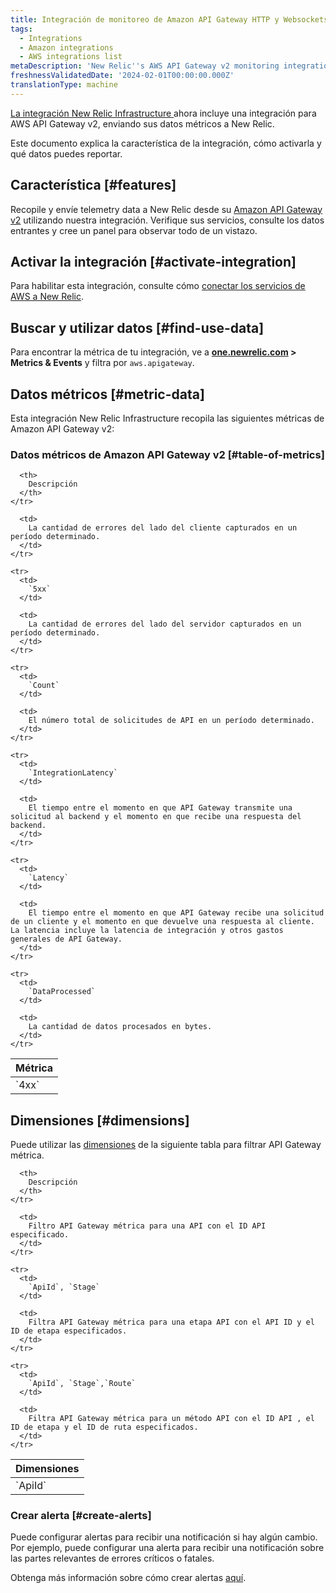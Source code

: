 ```yaml
---
title: Integración de monitoreo de Amazon API Gateway HTTP y Websockets (v2)
tags:
  - Integrations
  - Amazon integrations
  - AWS integrations list
metaDescription: 'New Relic''s AWS API Gateway v2 monitoring integration: what data it reports, and how to enable it.'
freshnessValidatedDate: '2024-02-01T00:00:00.000Z'
translationType: machine
---
```


[La integración New Relic Infrastructure ](/docs/infrastructure/integrations-getting-started/getting-started/introduction-infrastructure-integrations)ahora incluye una integración para AWS API Gateway v2, enviando sus datos métricos a New Relic.

Este documento explica la característica de la integración, cómo activarla y qué datos puedes reportar.

## Característica [#features]

Recopile y envíe telemetry data a New Relic desde su [Amazon API Gateway v2](https://aws.amazon.com/api-gateway/) utilizando nuestra integración. Verifique sus servicios, consulte los datos entrantes y cree un panel para observar todo de un vistazo.

## Activar la integración [#activate-integration]

Para habilitar esta integración, consulte cómo [conectar los servicios de AWS a New Relic](/docs/infrastructure/amazon-integrations/connect/aws-metric-stream-setup/).

## Buscar y utilizar datos [#find-use-data]

Para encontrar la métrica de tu integración, ve a <DNT>**[one.newrelic.com](https://one.newrelic.com/all-capabilities) > Metrics & Events**</DNT> y filtra por `aws.apigateway`.

## Datos métricos [#metric-data]

Esta integración New Relic Infrastructure recopila las siguientes métricas de Amazon API Gateway v2:

### Datos métricos de Amazon API Gateway v2 [#table-of-metrics]

<table>
  <thead>
    <tr>
      <th style={{ width: "200px" }}>
        Métrica
      </th>

      <th>
        Descripción
      </th>
    </tr>
  </thead>

  <tbody>
    <tr>
      <td>
        `4xx`
      </td>

      <td>
        La cantidad de errores del lado del cliente capturados en un período determinado.
      </td>
    </tr>

    <tr>
      <td>
        `5xx`
      </td>

      <td>
        La cantidad de errores del lado del servidor capturados en un período determinado.
      </td>
    </tr>

    <tr>
      <td>
        `Count`
      </td>

      <td>
        El número total de solicitudes de API en un período determinado.
      </td>
    </tr>

    <tr>
      <td>
        `IntegrationLatency`
      </td>

      <td>
        El tiempo entre el momento en que API Gateway transmite una solicitud al backend y el momento en que recibe una respuesta del backend.
      </td>
    </tr>

    <tr>
      <td>
        `Latency`
      </td>

      <td>
        El tiempo entre el momento en que API Gateway recibe una solicitud de un cliente y el momento en que devuelve una respuesta al cliente. La latencia incluye la latencia de integración y otros gastos generales de API Gateway.
      </td>
    </tr>

    <tr>
      <td>
        `DataProcessed`
      </td>

      <td>
        La cantidad de datos procesados en bytes.
      </td>
    </tr>
  </tbody>
</table>

## Dimensiones [#dimensions]

Puede utilizar las [dimensiones](http://docs.aws.amazon.com/AmazonCloudWatch/latest/APIReference/API_Dimension.html) de la siguiente tabla para filtrar API Gateway métrica.

<table>
  <thead>
    <tr>
      <th style={{ width: "285x" }}>
        Dimensiones
      </th>

      <th>
        Descripción
      </th>
    </tr>
  </thead>

  <tbody>
    <tr>
      <td>
        `ApiId`
      </td>

      <td>
        Filtro API Gateway métrica para una API con el ID API especificado.
      </td>
    </tr>

    <tr>
      <td>
        `ApiId`, `Stage`
      </td>

      <td>
        Filtra API Gateway métrica para una etapa API con el API ID y el ID de etapa especificados.
      </td>
    </tr>

    <tr>
      <td>
        `ApiId`, `Stage`,`Route`
      </td>

      <td>
        Filtra API Gateway métrica para un método API con el ID API , el ID de etapa y el ID de ruta especificados.
      </td>
    </tr>
  </tbody>
</table>

### Crear alerta [#create-alerts]

Puede configurar alertas para recibir una notificación si hay algún cambio. Por ejemplo, puede configurar una alerta para recibir una notificación sobre las partes relevantes de errores críticos o fatales.

Obtenga más información sobre cómo crear alertas [aquí](/docs/tutorial-create-alerts/create-an-alert/).
